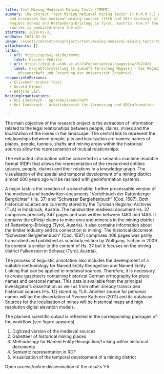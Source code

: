 ```yaml
---
title: Text Mining Medieval Mining Texts (TMMMT)
summary: The project "Text Mining Medieval Mining Texts" (T.M.M.M.T.) digitizes
  and processes two medieval mining sources (15th and 16th century) of the
  regions Schwaz and Rattenberg-Brixlegg in Tyrol, Austria. One of the two
  sources is unedited while the oth
startDate: 2019-01-01
endDate: 2021-01-01
image: /assets/content/en/projects/text-mining-medieval-mining-texts-tmmmt/workflow.png
attachments: []
links:
  - url: http://sprawi.at/de/tmmmt
    label: Project Website
  - url: https://diglib.uibk.ac.at/ZuFo/periodical/pageview/3621022
    label: Projektvorstellung im Zukunft Forschung Magazin - Das Magazin für
      Wissenschaft und Forschung der Universität Innsbruck
responsiblePersons:
  - Elisabeth Gruber-Tokić
  - Gerald Hiebel
  - Bettina Larl
hostingOrganizations:
  - Uni Innsbruck - Sprachwissenschaft
  - Uni Innsbruck - Arbeitsbereich für Vermessung und GEOinformation

---
```

The main objective of the research project is the extraction of information related to the legal relationships between people, claims, mines and the localization of the mines in the landscape. The central link to represent the relationships between people, pits and localization are names: names of places, people, tunnels, shafts and mining areas within the historical sources allow the representation of mutual relationships.

The extracted information will be converted in a semantic machine readable format (RDF) that allows the representation of the researched entities (places, people, claims) and their relations in a knowledge graph. The visualisation of the spatial and temporal development of a mining district almost 600 years ago will be realised with geoinformation systems.

A major task is the creation of a searchable, further processable version of the medieval and handwritten documents "Verleihbuch der Rattenberger Bergrichter" (Hs. 37) and “Schwazer Berglehenbuch” (Cod. 1587). Both historical sources are currently stored by the Tyrolean Regional Archives (TLA) in Innsbruck, Austria. The handwritten medieval document Hs. 37 comprises precisely 347 pages and was written between 1460 and 1463. It contains the official claims to mine ores and minerals in the mining district of Rattenberg-Brixlegg (Tyrol, Austria). It also contains information about the timber industry and its connection to mining. The historical document “Schwazer Berglehenbuch” (Cod. 1587) comprises 408 pages was partly transcribed and published as scholarly edition by Wolfgang Tschan in 2009. Its content is similar to the content of Hs. 37 but it focuses on the mining district Falkenstein in Schwaz (Tyrol, Austria).

The process of linguistic annotation also includes the development of a suitable methodology for Named Entity Recognition and Named Entity Linking that can be applied to medieval sources. Therefore, it is necessary to create gazetteers containing historical German orthography for place names and personal names. This data is available from the principal investigator’s dissertation as well as from other already transcribed historical sources (Hs. 12) stored by TLA. Another source for personal names will be the dissertation of Yvonne Kathrein (2011) and its database. Sources for the localisation of mines will be historical maps and high resolution digital elevation models.

The planned scientific output is reflected in the corresponding packages of the workflow (see figure upwards).

1.  Digitized version of the medieval sources
2.  Gazetteer of historical mining places
3.  Methodology for Named Entity Recognition/Linking within historical documents
4.  Semantic representation in RDF
5.  Visualization of the temporal development of a mining district

Open access/online dissemination of the results 1-5